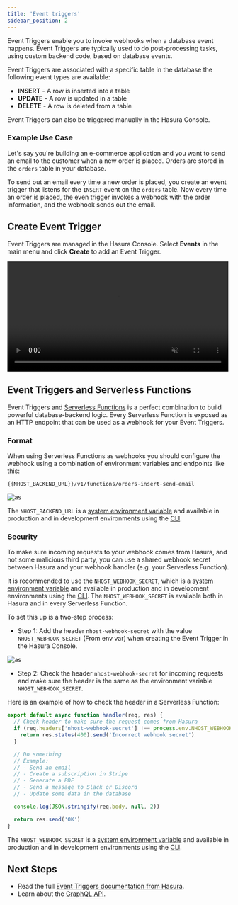 ```yaml
---
title: 'Event triggers'
sidebar_position: 2
---
```


Event Triggers enable you to invoke webhooks when a database event happens. Event Triggers are typically used to do post-processing tasks, using custom backend code, based on database events.

Event Triggers are associated with a specific table in the database the following event types are available:

- **INSERT** - A row is inserted into a table
- **UPDATE** - A row is updated in a table
- **DELETE** - A row is deleted from a table

Event Triggers can also be triggered manually in the Hasura Console.

### Example Use Case

Let's say you're building an e-commerce application and you want to send an email to the customer when a new order is placed. Orders are stored in the `orders` table in your database.

To send out an email every time a new order is placed, you create an event trigger that listens for the `INSERT` event on the `orders` table. Now every time an order is placed, the even trigger invokes a webhook with the order information, and the webhook sends out the email.

## Create Event Trigger

Event Triggers are managed in the Hasura Console. Select **Events** in the main menu and click **Create** to add an Event Trigger.

<video width="99%" autoPlay muted loop controls="true">
  <source src="/videos/hasura-create-event-trigger.mp4" type="video/mp4" />
</video>

## Event Triggers and Serverless Functions

Event Triggers and [Serverless Functions](/platform/serverless-functions) is a perfect combination to build powerful database-backend logic. Every Serverless Function is exposed as an HTTP endpoint that can be used as a webhook for your Event Triggers.

### Format

When using Serverless Functions as webhooks you should configure the webhook using a combination of environment variables and endpoints like this:

```
{{NHOST_BACKEND_URL}}/v1/functions/orders-insert-send-email
```

![as](/img/database/event-triggers/webhook-url-format.png)

The `NHOST_BACKEND_URL` is a [system environment variable](/platform/environment-variables#system-environment-variables) and available in production and in development environments using the [CLI](/platform/cli).

### Security

To make sure incoming requests to your webhook comes from Hasura, and not some malicious third party, you can use a shared webhook secret between Hasura and your webhook handler (e.g. your Serverless Function).

It is recommended to use the `NHOST_WEBHOOK_SECRET`, which is a [system environment variable](/platform/environment-variables#system-environment-variables) and available in production and in development environments using the [CLI](/platform/cli). The `NHOST_WEBHOOK_SECRET` is available both in Hasura and in every Serverless Function.

To set this up is a two-step process:

- Step 1: Add the header `nhost-webhook-secret` with the value `NHOST_WEBHOOK_SECRET` (From env var) when creating the Event Trigger in the Hasura Console.

![as](/img/database/event-triggers/webhook-secret-header.png)

- Step 2: Check the header `nhost-webhook-secret` for incoming requests and make sure the header is the same as the environment variable `NHOST_WEBHOOK_SECRET`.

Here is an example of how to check the header in a Serverless Function:

```js
export default async function handler(req, res) {
  // Check header to make sure the request comes from Hasura
  if (req.headers['nhost-webhook-secret'] !== process.env.NHOST_WEBHOOK_SECRET) {
    return res.status(400).send('Incorrect webhook secret')
  }

  // Do something
  // Example:
  // - Send an email
  // - Create a subscription in Stripe
  // - Generate a PDF
  // - Send a message to Slack or Discord
  // - Update some data in the database

  console.log(JSON.stringify(req.body, null, 2))

  return res.send('OK')
}
```

The `NHOST_WEBHOOK_SECRET` is a [system environment variable](/platform/environment-variables#system-environment-variables) and available in production and in development environments using the [CLI](/platform/cli).

## Next Steps

- Read the full [Event Triggers documentation from Hasura](https://hasura.io/docs/latest/graphql/core/event-triggers/index/).
- Learn about the [GraphQL API](/platform/graphql).
